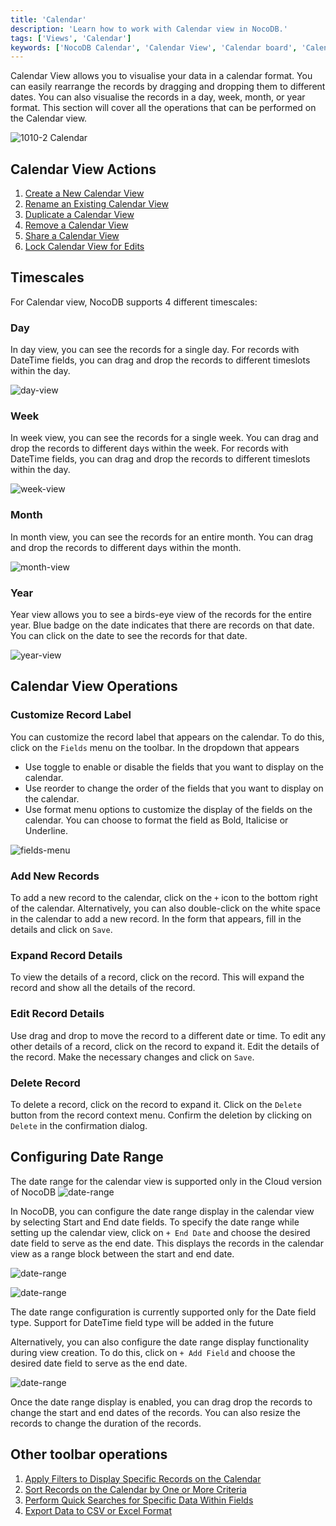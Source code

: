 ```yaml
---
title: 'Calendar'
description: 'Learn how to work with Calendar view in NocoDB.'
tags: ['Views', 'Calendar']
keywords: ['NocoDB Calendar', 'Calendar View', 'Calendar board', 'Calendar view operations']
---
```


Calendar View allows you to visualise your data in a calendar format. You can easily rearrange the records by dragging and dropping them to different dates. You can also visualise the records in a day, week, month, or year format. This section will cover all the operations that can be performed on the Calendar view.

![1010-2 Calendar](/img/v2/views/calendar/markers.png)

## Calendar View Actions
1. [Create a New Calendar View](/views/create-view#create-new-view)
2. [Rename an Existing Calendar View](/views/actions-on-view#rename-view)
3. [Duplicate a Calendar View](/views/actions-on-view#duplicate-view)
4. [Remove a Calendar View](/views/actions-on-view#delete-view)
5. [Share a Calendar View](/views/share-view)
6. [Lock Calendar View for Edits](/views/views-overview#view-permission-types)


## Timescales
For Calendar view, NocoDB supports 4 different timescales:

### Day
In day view, you can see the records for a single day. For records with DateTime fields, you can drag and drop the records to different timeslots within the day.  
  
![day-view](/img/v2/views/calendar/day-scale.png)

### Week
In week view, you can see the records for a single week. You can drag and drop the records to different days within the week. For records with DateTime fields, you can drag and drop the records to different timeslots within the day.  
  
![week-view](/img/v2/views/calendar/week-scale.png)

### Month
In month view, you can see the records for an entire month. You can drag and drop the records to different days within the month.  
  
![month-view](/img/v2/views/calendar/month-scale.png)
  
### Year
Year view allows you to see a birds-eye view of the records for the entire year. Blue badge on the date indicates that there are records on that date. You can click on the date to see the records for that date.  
  
![year-view](/img/v2/views/calendar/year-scale.png)

## Calendar View Operations

### Customize Record Label
You can customize the record label that appears on the calendar. To do this, click on the `Fields` menu on the toolbar. In the dropdown that appears
- Use toggle to enable or disable the fields that you want to display on the calendar.
- Use reorder to change the order of the fields that you want to display on the calendar.
- Use format menu options to customize the display of the fields on the calendar. You can choose to format the field as Bold, Italicise or Underline.

![fields-menu](/img/v2/views/calendar/fields-menu.png)

### Add New Records
To add a new record to the calendar, click on the `+` icon to the bottom right of the calendar. Alternatively, you can also double-click on the white space in the calendar to add a new record. In the form that appears, fill in the details and click on `Save`.

### Expand Record Details
To view the details of a record, click on the record. This will expand the record and show all the details of the record.

### Edit Record Details
Use drag and drop to move the record to a different date or time. To edit any other details of a record, click on the record to expand it. Edit the details of the record. Make the necessary changes and click on `Save`.

### Delete Record
To delete a record, click on the record to expand it. Click on the `Delete` button from the record context menu. Confirm the deletion by clicking on `Delete` in the confirmation dialog.

## Configuring Date Range
<Callout type="info">The date range for the calendar view is supported only in the Cloud version of NocoDB</Callout>
![date-range](/img/v2/views/calendar/cal-range-3.png)

In NocoDB, you can configure the date range display in the calendar view by selecting Start and End date fields. To specify the date range while setting up the calendar view, click on `+ End Date` and choose the desired date field to serve as the end date. This displays the records in the calendar view as a range block between the start and end date.

![date-range](/img/v2/views/calendar/cal-range-1.png)  
  
![date-range](/img/v2/views/calendar/cal-range-2.png)

<Callout type="info">The date range configuration is currently supported only for the Date field type. Support for DateTime field type will be added in the future</Callout>

Alternatively, you can also configure the date range display functionality during view creation. To do this, click on `+ Add Field` and choose the desired date field to serve as the end date. 

![date-range](/img/v2/views/calendar/cal-range-4.png)

Once the date range display is enabled, you can drag drop the records to change the start and end dates of the records. You can also resize the records to change the duration of the records. 

## Other toolbar operations
1. [Apply Filters to Display Specific Records on the Calendar](/table-operations/filter)
2. [Sort Records on the Calendar by One or More Criteria](/table-operations/sort)
3. [Perform Quick Searches for Specific Data Within Fields](/table-operations/search)
4. [Export Data to CSV or Excel Format](/table-operations/download#download-data)

